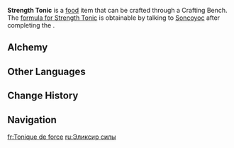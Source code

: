{{Food Infobox
|id              = 111032
|Name            = Strength Tonic
|description     = A potion of mysterious origins that has a simple formula. Some might even call it a healthy drink. As the name suggests, it can make people stronger.
|type            = ATK-Boosting Dishes
|effectType      = ATK Up
|effect          = Increases all party members' {{Color|Physical DMG}} by '''45'''%, {{Color|Crit Rate}} by '''10'''%, and {{Color|DMG}} taken by '''20'''% for '''30'''s. In Co-Op Mode, this effect only applies to your own character(s).
|eff_att1        = Physical DMG
|eff_att2        = CRIT Rate
|eff_att3        = DMG Taken
|quality         = 3
|region          = Natlan
|variant         = 
|formula         = Obtained from [[Soncoyoc]]
|recipe_event    = 
|source1         = Alchemy
|source2         = 
|source3         = 
}}
'''Strength Tonic''' is a [[food]] item that can be crafted through a Crafting Bench. The [[Recipe: Strength Tonic|formula for Strength Tonic]] is obtainable by talking to [[Soncoyoc]] after completing the {{Quest|The Case of the Crafting Bench}}.

==Alchemy==
{{Recipe
|type = Crafting
|sort = Candlecap Mushroom;Saurian Claw Succulent
|Mora = 100
|Candlecap Mushroom = 2
|Saurian Claw Succulent = 1
}}


==Other Languages==
{{Other Languages
|en       = Strength Tonic
|zhs      = 「强水」
|zhs_rm   = "Qiáng Shuǐ"
|zht      = 「強水」
|zht_rm   = "Qiáng Shuǐ"
|zh_tl    = "Strong Water"
|ja       = 「ストロングトニック」
|ja_rm    = "Sutorongutonikku"
|ja_tl    = "Strong Tonic"
|ko       = 「힘센 물」
|ko_tl    = 
|es       = Tónica fortalecedora
|es_tl    = Strenghthening Tonic
|fr       = Tonique de force
|fr_tl    = Strength Tonic
|ru       = Эликсир силы
|ru_tl    = 
|th       = "Strength Tonic"
|vi       = "Nước Mạnh"
|vi_tl    = "Strong Water"
|de       = „Starkes Wasser“
|de_tl    = "Strong Water"
|id       = Strength Tonic
|pt       = Água Forte
|pt_tl    = 
|tr       = Güçlendirici Tonik
|tr_tl    = 
|it       = Tonico rinforzante
|it_tl    = 
}}

==Change History==
{{Change History|5.0}}

==Navigation==
{{Food Navbox}}

[[fr:Tonique de force]]
[[ru:Эликсир силы]]